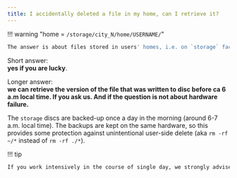 ```yaml
---
title: I accidentally deleted a file in my home, can I retrieve it?
---
```

!!! warning "home = `/storage/city_N/home/USERNAME/`"
```bash
The answer is about files stored in users' homes, i.e. on `storage` facilities. It is not valid for files stored in scratch directories and possibly also `/tmp` and `/var` system directories.
```

Short answer:<br/> **yes if you are lucky**.

Longer answer:<br/> **we can retrieve the version of the file that was written to disc before ca 6 a.m local time. If you ask us. And if the question is not about hardware failure.**

The `storage` discs are backed-up once a day in the morning (around 6-7 a.m. local time). The backups are kept on the same hardware, so this provides some protection against unintentional user-side delete (aka `rm -rf ~/*` instead of `rm -rf ./*`).

!!! tip
```bash
If you work intensively in the course of single day, we strongly advise to backup your data (to your local PC, to another directory... anyhow) at regular intervals, as the storage backup will not be able to retrieve the data created during that particular day.
```









